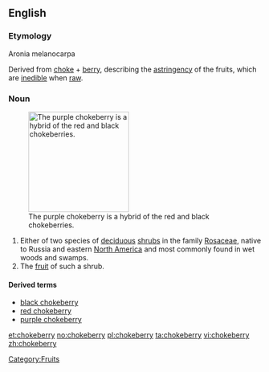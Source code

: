 ==English==
===Etymology===
{{wikipedia}}
Aronia melanocarpa

Derived from [[choke]] + [[berry]], describing the [[astringency]] of the fruits, which are [[inedible]] when [[raw]].

===Noun===
{{en-noun|chokeberries}}
[[Image:Aronia prunifolia0.jpg|thumb|right|200px|The purple chokeberry is a hybrid of the red and black chokeberries.]]
# Either of two species of [[deciduous]] [[shrub]]s in the family [[Rosaceae]], native to Russia and eastern [[North America]] and most commonly found in wet woods and swamps. 
#The [[fruit]] of such a shrub.

====Derived terms====
*[[black chokeberry]]
*[[red chokeberry]]
*[[purple chokeberry]]

[[Category:Fruits]]

[[et:chokeberry]]
[[no:chokeberry]]
[[pl:chokeberry]]
[[ta:chokeberry]]
[[vi:chokeberry]]
[[zh:chokeberry]]